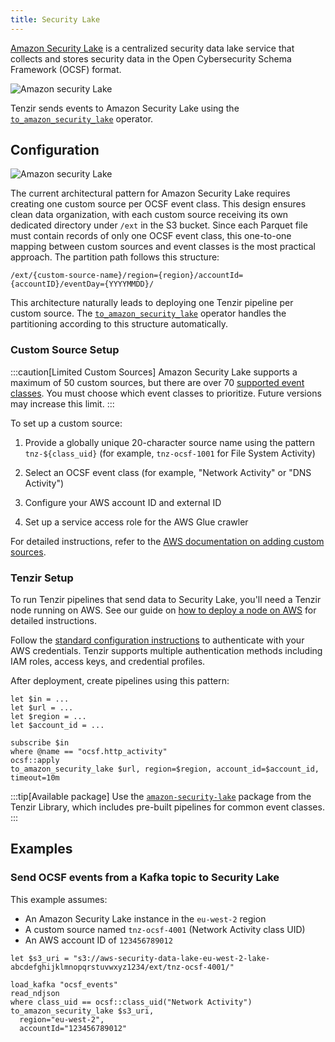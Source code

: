```yaml
---
title: Security Lake
---
```



[Amazon Security Lake][asl] is a centralized security data lake service that
collects and stores security data in the Open Cybersecurity Schema Framework
(OCSF) format.

[asl]: https://aws.amazon.com/security-lake/

![Amazon security Lake](basic.svg)

Tenzir sends events to Amazon Security Lake using the
[`to_amazon_security_lake`](/reference/operators/to_amazon_security_lake)
operator.

## Configuration

![Amazon security Lake](detailed.svg)

The current architectural pattern for Amazon Security Lake requires creating one
custom source per OCSF event class. This design ensures clean data organization,
with each custom source receiving its own dedicated directory under `/ext` in the
S3 bucket. Since each Parquet file must contain records of only one OCSF event
class, this one-to-one mapping between custom sources and event classes is the
most practical approach. The partition path follows this structure:

```
/ext/{custom-source-name}/region={region}/accountId={accountID}/eventDay={YYYYMMDD}/
```

This architecture naturally leads to deploying one Tenzir pipeline per custom
source. The [`to_amazon_security_lake`](/reference/operators/to_amazon_security_lake)
operator handles the partitioning according to this structure automatically.

### Custom Source Setup

:::caution[Limited Custom Sources]
Amazon Security Lake supports a maximum of 50 custom sources, but there are
over 70 [supported event
classes](https://docs.aws.amazon.com/security-lake/latest/userguide/adding-custom-sources.html).
You must choose which event classes to prioritize. Future versions may increase
this limit.
:::

To set up a custom source:

<Steps>

1. Provide a globally unique 20-character source name using the pattern
   `tnz-${class_uid}` (for example, `tnz-ocsf-1001` for File System Activity)

2. Select an OCSF event class (for example, "Network Activity" or "DNS Activity")

3. Configure your AWS account ID and external ID

4. Set up a service access role for the AWS Glue crawler

</Steps>

For detailed instructions, refer to the [AWS documentation on adding custom
sources](https://docs.aws.amazon.com/security-lake/latest/userguide/adding-custom-sources.html).

### Tenzir Setup

To run Tenzir pipelines that send data to Security Lake, you'll need a Tenzir
node running on AWS. See our guide on [how to deploy a node on
AWS](/guides/node-setup/deploy-a-node/aws) for detailed instructions.

Follow the [standard configuration instructions](/integrations/amazon) to
authenticate with your AWS credentials. Tenzir supports multiple authentication
methods including IAM roles, access keys, and credential profiles.

After deployment, create pipelines using this pattern:

```tql
let $in = ...
let $url = ...
let $region = ...
let $account_id = ...

subscribe $in
where @name == "ocsf.http_activity"
ocsf::apply
to_amazon_security_lake $url, region=$region, account_id=$account_id, timeout=10m
```

:::tip[Available package]
Use the [`amazon-security-lake`](https://github.com/tenzir/library/tree/main/amazon-security-lake)
package from the Tenzir Library, which includes pre-built pipelines for common
event classes.
:::

## Examples

### Send OCSF events from a Kafka topic to Security Lake

This example assumes:

- An Amazon Security Lake instance in the `eu-west-2` region
- A custom source named `tnz-ocsf-4001` (Network Activity class UID)
- An AWS account ID of `123456789012`

```tql
let $s3_uri = "s3://aws-security-data-lake-eu-west-2-lake-abcdefghijklmnopqrstuvwxyz1234/ext/tnz-ocsf-4001/"

load_kafka "ocsf_events"
read_ndjson
where class_uid == ocsf::class_uid("Network Activity")
to_amazon_security_lake $s3_uri,
  region="eu-west-2",
  accountId="123456789012"
```
